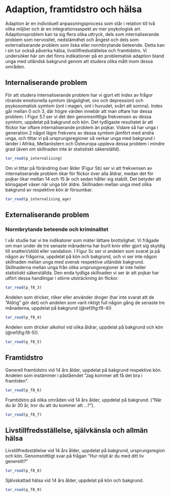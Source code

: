 # Adaption, framtidstro och hälsa

Adaption är en individuell anpassningsprocess som står i relation till två olika miljöer och är en integrationsaspekt av mer psykologisk art. Adaptionsproblem kan ta sig flera olika uttryck, dels som internaliserande problem som nervositet, nedstämdhet och ångest och dels som externaliserande problem som ilska eller normbrytande beteende. Detta kan i sin tur också påverka hälsa, livstillfredsställelse och framtidstro. Vi undersöker här om det finns indikationer på en problematisk adaption bland unga med utländsk bakgrund genom att studera olika mått inom dessa områden.

## Internaliserande problem

För att studera internaliserande problem har vi gjort ett index av frågor rörande emotionella symtom (ängslighet, oro och depression) och psykosomatisk symtom (ont i magen, ont i huvudet, svårt att somna). Index går mellan 0 och 3, där högre värden innebär att man oftare har dessa problem. I Figur 5.1 ser vi det den genomsnittliga frekvensen av dessa symtom, uppdelat på bakgrund och kön. Det tydligaste resultatet är att flickor har oftare internaliserande problem än pojkar. Vidare så har unga i generation 2 något lägre frekvens av dessa symtom jämfört med andra unga, och tittar vi på ursprungsregioner så verkar unga med bakgrund i länder i Afrika, Mellanöstern och Östeuropa uppleva dessa problem i mindre grad (även om skillnaden inte är statistiskt säkerställd).

```r
tar_read(p_internalising)
```

Om vi tittar på förändring över ålder (Figur 5b) ser vi att frekvensen av internaliserande problem ökar för flickor över alla åldrar, medan det för pojkar ökar mellan 14 och 15 år och sedan håller sig stabilt. Det betyder att könsgapet växer när unga blir äldre. Skillnaden mellan unga med olika bakgrund av respektive kön är försumbar.

```r
tar_read(p_internalising_age)
```

## Externaliserande problem


### Normbrytande beteende och kriminalitet

I vår studie har vi tre indikatorer som mäter lättare brottslighet. Vi frågade om man under de tre senaste månaderna har burit kniv eller gjort sig skyldig till snatteri/stöld eller vandalism. I Figur 5c ser vi andelen som svarat ja på någon av frågorna, uppdelat på kön och bakgrund, och vi ser inte någon skillnaden mellan unga med svensk respektive utländsk bakgrund. Skillnaderna mellan unga från olika ursprungsregioner är inte heller statistiskt säkerställda. Den enda tydliga skillnaden vi ser är att pojkar har utfört dessa handlingar i större utsträckning än flickor. 

```r
tar_read(p_f8_3)
```

Andelen som dricker, röker eller använder droger (har inte svarat att de ”Aldrig” gör det) och andelen som varit riktigt full någon gång de senaste tre månaderna, uppdelat på bakgrund (\@ref(fig:f8-4))

```r
tar_read(p_f8_4)
```

Andelen som dricker alkohol vid olika åldrar, uppdelat på bakgrund och kön (\@ref(fig:f8-5)). 

```r
tar_read(p_f8_5)
```

## Framtidstro 

Generell framtidstro vid 14 års ålder, uppdelat på bakgrund respektive kön. Andelen som instämmer i påståendet ”Jag kommer att få det bra i framtiden”.

```r
tar_read(p_f8_6)
```

Framtidstro på olika områden vid 14 års ålder, uppdelat på bakgrund. (”När du är 30 år, tror du att du kommer att …?”).

```r
tar_read(p_f8_7)
```

## Livstillfredsställelse, självkänsla och allmän hälsa

Livstillfredsställelse vid 14 års ålder, uppdelat på bakgrund, ursprungsregion och kön. Genomsnittligt svar på frågan ”Hur nöjd är du med ditt liv generellt?”

```r
tar_read(p_f8_8)
```

Självskattad hälsa vid 14 års ålder, uppdelat på kön och bakgrund.

```r
tar_read(p_f8_9)
```